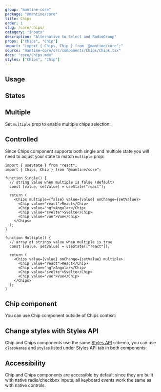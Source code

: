 ```yaml
---
group: "mantine-core"
package: "@mantine/core"
title: Chips
order: 1
slug: /core/chips/
category: "inputs"
description: "Alternative to Select and RadioGroup"
props: ["Chips", "Chip"]
import: "import { Chips, Chip } from '@mantine/core';"
source: "mantine-core/src/components/Chips/Chips.tsx"
docs: "core/Chips.mdx"
styles: ["Chips", "Chip"]
---
```



## Usage

<Demo data={ChipsDemos.configurator} />

## States

<Demo data={ChipsDemos.states} />

## Multiple

Set `multiple` prop to enable multiple chips selection:

<Demo data={ChipsDemos.type} />

## Controlled

Since Chips component supports both single and multiple state you will need to adjust your state to match `multiple` prop:

```tsx
import { useState } from "react";
import { Chips, Chip } from "@mantine/core";

function Single() {
  // string value when multiple is false (default)
  const [value, setValue] = useState("react");

  return (
    <Chips multiple={false} value={value} onChange={setValue}>
      <Chip value="react">React</Chip>
      <Chip value="ng">Angular</Chip>
      <Chip value="svelte">Svelte</Chip>
      <Chip value="vue">Vue</Chip>
    </Chips>
  );
}

function Multiple() {
  // array of strings value when multiple is true
  const [value, setValue] = useState(["react"]);

  return (
    <Chips value={value} onChange={setValue} multiple>
      <Chip value="react">React</Chip>
      <Chip value="ng">Angular</Chip>
      <Chip value="svelte">Svelte</Chip>
      <Chip value="vue">Vue</Chip>
    </Chips>
  );
}
```

## Chip component

You can use Chip component outside of Chips context:

<Demo data={ChipsDemos.chip} />

## Change styles with Styles API

Chip and Chips components use the same [Styles API](/theming/styles-api/) schema,
you can use `classNames` and `styles` listed under Styles API tab in both components:

<Demo data={ChipsDemos.stylesApi} />

## Accessibility

Chip and Chips components are accessible by default since they are built with native radio/checkbox inputs,
all keyboard events work the same as with native controls.
